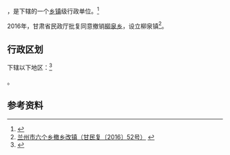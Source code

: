 {{中国乡级行政区|62/01/04/203/000}}

'''{{PAGENAMEBASE}}'''，是{{PRC admin/fullname|62/01/04/203/000|3}}下辖的一个[[乡镇|乡镇]]级行政单位。<ref>{{PRC admin/ref sgc|{{PRC admin/parent|62/01/04/203/000}}}}</ref>

2016年，甘肃省民政厅批复同意撤销[[柳泉乡|柳泉乡]]，设立柳泉镇<ref>[http://lz.gansudaily.com.cn/system/2016/05/06/016049728.shtml 兰州市六个乡撤乡改镇（甘民复〔2016〕52号）] {{webarchive|url=https://web.archive.org/web/20170916183348/http://lz.gansudaily.com.cn/system/2016/05/06/016049728.shtml |date=2017-09-16 }}</ref>。

== 行政区划 ==

{{PAGENAMEBASE}}下辖以下地区：<ref>{{PRC admin/ref sgc|62/01/04/203/000}}</ref>

{{PRC admin/children|62/01/04/203/000}}。

== 参考资料 ==

{{reflist}}

{{行政区划小作品}}
{{PRC admin/navcat|62/01/04/203/000}}